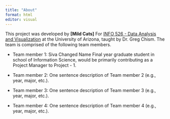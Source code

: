 ```yaml
---
title: "About"
format: html
editor: visual
---
```


This project was developed by **\[Mild Cats\]** For [INFO 526 - Data Analysis and Visualization](https://datavizaz.org/) at the University of Arizona, taught by Dr. Greg Chism. The team is comprised of the following team members.


-   Team member 1: Siva Changed Name Final year graduate student in school of Information Science, would be primarily contributing as a Project Manager to Project - 1.


-   Team member 2: One sentence description of Team member 2 (e.g., year, major, etc.).

-   Team member 3: One sentence description of Team member 3 (e.g., year, major, etc.).

-   Team member 4: One sentence description of Team member 4 (e.g., year, major, etc.).
